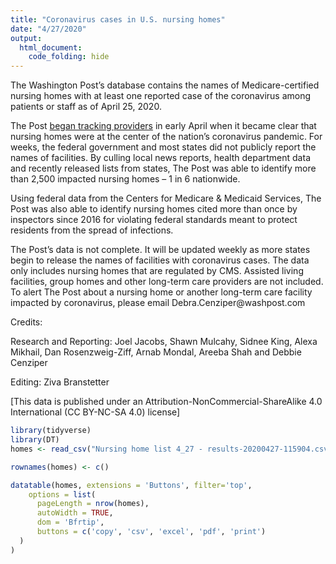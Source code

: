 ```yaml
---
title: "Coronavirus cases in U.S. nursing homes"
date: "4/27/2020"
output:
  html_document:
    code_folding: hide
---
```


The Washington Post’s database contains the names of Medicare-certified nursing homes with at least one reported case of the coronavirus among patients or staff as of April 25, 2020.

The Post [began tracking providers](https://www.washingtonpost.com/business/2020/04/20/nearly-one-10-nursing-homes-nationwide-report-coronavirus-outbreaks/) in early April when it became clear that nursing homes were at the center of the nation’s coronavirus pandemic. For weeks, the federal government and most states did not publicly report the names of facilities. By culling local news reports, health department data and recently released lists from states, The Post was able to identify more than 2,500 impacted nursing homes – 1 in 6 nationwide.

Using federal data from the Centers for Medicare & Medicaid Services, The Post was also able to identify nursing homes cited more than once by inspectors since 2016 for violating federal standards meant to protect residents from the spread of infections.

The Post’s data is not complete. It will be updated weekly as more states begin to release the names of facilities with coronavirus cases. The data only includes nursing homes that are regulated by CMS. Assisted living facilities, group homes and other long-term care providers are not included. To alert The Post about a nursing home or another long-term care facility impacted by coronavirus, please email Debra.Cenziper@washpost.com

Credits:

Research and Reporting: Joel Jacobs, Shawn Mulcahy, Sidnee King, Alexa Mikhail, Dan Rosenzweig-Ziff, Arnab Mondal, Areeba Shah and Debbie Cenziper

Editing: Ziva Branstetter

[This data is published under an Attribution-NonCommercial-ShareAlike 4.0 International (CC BY-NC-SA 4.0) license]

```r
library(tidyverse)
library(DT)
homes <- read_csv("Nursing home list 4_27 - results-20200427-115904.csv", skip=2)

rownames(homes) <- c()

datatable(homes, extensions = 'Buttons', filter='top',
    options = list(
      pageLength = nrow(homes), 
      autoWidth = TRUE,
      dom = 'Bfrtip',
      buttons = c('copy', 'csv', 'excel', 'pdf', 'print')
  )
)


```


